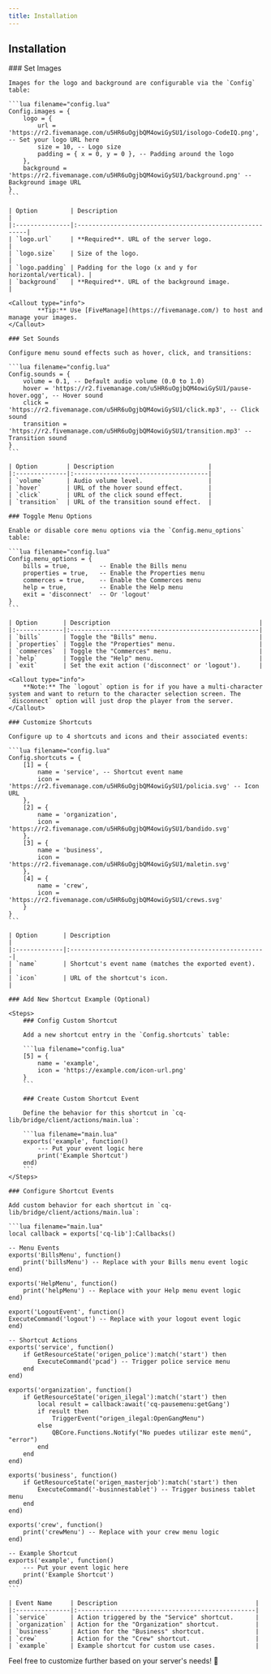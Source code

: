 ```yaml
---
title: Installation
---
```



## Installation

<Steps>
    ### Set Images

    Images for the logo and background are configurable via the `Config` table:

    ```lua filename="config.lua"
    Config.images = {
        logo = {
            url = 'https://r2.fivemanage.com/u5HR6uOgjbQM4owiGySU1/isologo-CodeIQ.png', -- Set your logo URL here
            size = 10, -- Logo size
            padding = { x = 0, y = 0 }, -- Padding around the logo
        },
        background = 'https://r2.fivemanage.com/u5HR6uOgjbQM4owiGySU1/background.png' -- Background image URL
    }
    ```

    | Option         | Description                                             |
    |:---------------|:--------------------------------------------------------|
    | `logo.url`     | **Required**. URL of the server logo.                   |
    | `logo.size`    | Size of the logo.                                       |
    | `logo.padding` | Padding for the logo (x and y for horizontal/vertical). |
    | `background`   | **Required**. URL of the background image.              |

    <Callout type="info">
            **Tip:** Use [FiveManage](https://fivemanage.com/) to host and manage your images.
    </Callout>

    ### Set Sounds

    Configure menu sound effects such as hover, click, and transitions:

    ```lua filename="config.lua"
    Config.sounds = {
        volume = 0.1, -- Default audio volume (0.0 to 1.0)
        hover = 'https://r2.fivemanage.com/u5HR6uOgjbQM4owiGySU1/pause-hover.ogg', -- Hover sound
        click = 'https://r2.fivemanage.com/u5HR6uOgjbQM4owiGySU1/click.mp3', -- Click sound
        transition = 'https://r2.fivemanage.com/u5HR6uOgjbQM4owiGySU1/transition.mp3' -- Transition sound
    }
    ```

    | Option        | Description                          |
    |:--------------|:-------------------------------------|
    | `volume`      | Audio volume level.                  |
    | `hover`       | URL of the hover sound effect.       |
    | `click`       | URL of the click sound effect.       |
    | `transition`  | URL of the transition sound effect.  |

    ### Toggle Menu Options

    Enable or disable core menu options via the `Config.menu_options` table:

    ```lua filename="config.lua"
    Config.menu_options = {
        bills = true,        -- Enable the Bills menu
        properties = true,   -- Enable the Properties menu
        commerces = true,    -- Enable the Commerces menu
        help = true,         -- Enable the Help menu
        exit = 'disconnect'  -- Or 'logout'
    }
    ```

    | Option       | Description                                         |
    |:-------------|:----------------------------------------------------|
    | `bills`      | Toggle the "Bills" menu.                            |
    | `properties` | Toggle the "Properties" menu.                       |
    | `commerces`  | Toggle the "Commerces" menu.                        |
    | `help`       | Toggle the "Help" menu.                             |
    | `exit`       | Set the exit action ('disconnect' or 'logout').     |

    <Callout type="info">
        **Note:** The `logout` option is for if you have a multi-character system and want to return to the character selection screen. The `disconnect` option will just drop the player from the server.
    </Callout>

    ### Customize Shortcuts

    Configure up to 4 shortcuts and icons and their associated events:

    ```lua filename="config.lua"
    Config.shortcuts = {
        [1] = {
            name = 'service', -- Shortcut event name
            icon = 'https://r2.fivemanage.com/u5HR6uOgjbQM4owiGySU1/policia.svg' -- Icon URL
        },
        [2] = {
            name = 'organization',
            icon = 'https://r2.fivemanage.com/u5HR6uOgjbQM4owiGySU1/bandido.svg'
        },
        [3] = {
            name = 'business',
            icon = 'https://r2.fivemanage.com/u5HR6uOgjbQM4owiGySU1/maletin.svg'
        },
        [4] = {
            name = 'crew',
            icon = 'https://r2.fivemanage.com/u5HR6uOgjbQM4owiGySU1/crews.svg'
        }
    }
    ```

    | Option       | Description                                           |
    |:-------------|:------------------------------------------------------|
    | `name`       | Shortcut's event name (matches the exported event).   |
    | `icon`       | URL of the shortcut's icon.                           |

    ### Add New Shortcut Example (Optional)

    <Steps>
        ### Config Custom Shortcut

        Add a new shortcut entry in the `Config.shortcuts` table:

        ```lua filename="config.lua"
        [5] = {
            name = 'example',
            icon = 'https://example.com/icon-url.png'
        }
        ```

        ### Create Custom Shortcut Event

        Define the behavior for this shortcut in `cq-lib/bridge/client/actions/main.lua`:

        ```lua filename="main.lua"
        exports('example', function()
            --- Put your event logic here
            print('Example Shortcut')
        end)
        ```
    </Steps>

    ### Configure Shortcut Events

    Add custom behavior for each shortcut in `cq-lib/bridge/client/actions/main.lua`:

    ```lua filename="main.lua"
    local callback = exports['cq-lib']:Callbacks()

    -- Menu Events
    exports('BillsMenu', function()
        print('billsMenu') -- Replace with your Bills menu event logic
    end)

    exports('HelpMenu', function()
        print('helpMenu') -- Replace with your Help menu event logic
    end)

    export('LogoutEvent', function()
    ExecuteCommand('logout') -- Replace with your logout event logic
    end)

    -- Shortcut Actions
    exports('service', function()
        if GetResourceState('origen_police'):match('start') then
            ExecuteCommand('pcad') -- Trigger police service menu
        end
    end)

    exports('organization', function()
        if GetResourceState('origen_ilegal'):match('start') then
            local result = callback:await('cq-pausemenu:getGang')
            if result then
                TriggerEvent("origen_ilegal:OpenGangMenu")
            else
                QBCore.Functions.Notify("No puedes utilizar este menú", "error")
            end
        end
    end)

    exports('business', function()
        if GetResourceState('origen_masterjob'):match('start') then
            ExecuteCommand('-businnestablet') -- Trigger business tablet menu
        end
    end)

    exports('crew', function()
        print('crewMenu') -- Replace with your crew menu logic
    end)

    -- Example Shortcut
    exports('example', function()
        --- Put your event logic here
        print('Example Shortcut')
    end)
    ```

    | Event Name     | Description                                      |
    |:---------------|:-------------------------------------------------|
    | `service`      | Action triggered by the "Service" shortcut.      |
    | `organization` | Action for the "Organization" shortcut.          |
    | `business`     | Action for the "Business" shortcut.              |
    | `crew`         | Action for the "Crew" shortcut.                  |
    | `example`      | Example shortcut for custom use cases.           |


</Steps>

Feel free to customize further based on your server's needs! 🚀
